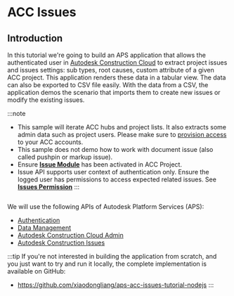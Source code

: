 
# ACC Issues

## Introduction

In this tutorial we're going to build an APS application that allows the authenticated user in [Autodesk Construction Cloud](https://www.autodesk.com/products/autodesk-docs/overview) to 
extract project issues and issues settings: sub types, root causes, custom attribute of a 
given ACC project. This application renders these data in a tabular view. The data can also be exported to CSV
file easily. With the data from a CSV, the application demos the scenario that imports them to create new issues or modify the existing issues.
 

:::note

- This sample will iterate ACC hubs and project lists. It also extracts some admin data such as project users. Please make sure to [provision access](../../01-getting-started/index.mdx#provision-access-in-other-products) to your ACC accounts.
- This sample does not demo how to work with document issue (also called pushpin or markup issue).
- Ensure **[Issue Module](https://help.autodesk.com/view/BUILD/ENU/?guid=Issues_About)** has been activated in ACC Project. 
- Issue API supports user context of authentication only. Ensure the logged user has permissions to access expected related issues. See **[Issues Permission](https://help.autodesk.com/view/BUILD/ENU/?guid=Issues_Permissions)**
::: 

<Image img={PreviewUrl} />

We will use the following APIs of Autodesk Platform Services (APS):

- [Authentication](https://aps.autodesk.com/en/docs/oauth/v2/developers_guide/overview)
- [Data Management](https://aps.autodesk.com/en/docs/data/v2/developers_guide/overview)
- [Autodesk Construction Cloud Admin](https://aps.autodesk.com/en/docs/acc/v1/overview/field-guide/admin/)
- [Autodesk Construction Issues](https://aps.autodesk.com/en/docs/acc/v1/overview/field-guide/issues/)


:::tip
If you're not interested in building the application from scratch, and you just want to try
and run it locally, the complete implementation is available on GitHub:
- https://github.com/xiaodongliang/aps-acc-issues-tutorial-nodejs
:::
